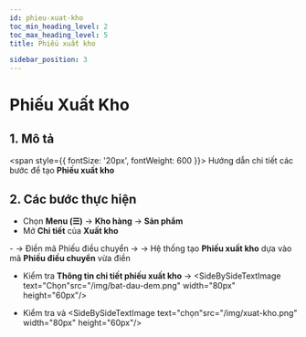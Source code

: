```yaml
---
id: phieu-xuat-kho
toc_min_heading_level: 2
toc_max_heading_level: 5
title: Phiếu xuất kho 

sidebar_position: 3
---
```




# Phiếu Xuất Kho
## 1. Mô tả

<span style={{ fontSize: '20px', fontWeight: 600 }}>
  Hướng dẫn chi tiết các bước để tạo <strong>Phiếu xuất kho</strong>
</span>

## 2. Các bước thực hiện
- Chọn **Menu (☰)** → **Kho hàng** → **Sản phẩm**
- Mở **Chi tiết** của **Xuất kho**
<CustomImage src="/img/dieuchuyen10.png" alt="Ảnh Xuất kho" />
- <SideBySideTextImage text="Nhấn"src="/img/tao-moi.png"  width="70px" height="40px" /> → Điền mã Phiếu điều chuyển → <SideBySideTextImage text="Chọn"src="/img/tao-phieu.png" width="80px" height="60px"/> → Hệ thống tạo <strong>Phiếu xuất kho</strong> dựa vào mã <strong> Phiếu điều chuyển</strong> vừa điền
<CustomImage src="/img/dieuchuyen51.png" alt="Ảnh Xuất kho" />

- Kiểm tra **Thông tin chi tiết phiếu xuất kho** → <SideBySideTextImage text="Chọn"src="/img/bat-dau-dem.png" width="80px" height="60px"/>
<CustomImage src="/img/dieuchuyen53.png" alt="Ảnh Xuất kho" />

- Kiểm tra và <SideBySideTextImage text="chọn"src="/img/xuat-kho.png" width="80px" height="60px"/>  
<CustomImage src="/img/dieuchuyen53(1).png" alt="Ảnh Xuất kho" />